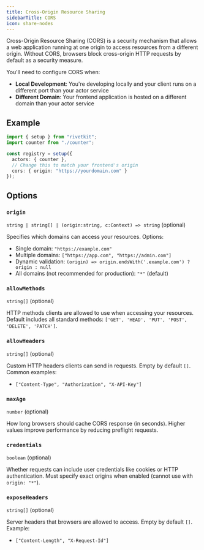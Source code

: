 ```yaml
---
title: Cross-Origin Resource Sharing
sidebarTitle: CORS
icon: share-nodes
---
```


Cross-Origin Resource Sharing (CORS) is a security mechanism that allows a web application running at one origin to access resources from a different origin. Without CORS, browsers block cross-origin HTTP requests by default as a security measure.

You'll need to configure CORS when:

- **Local Development**: You're developing locally and your client runs on a different port than your actor service
- **Different Domain**: Your frontend application is hosted on a different domain than your actor service

## Example

```ts
import { setup } from "rivetkit";
import counter from "./counter";

const registry = setup({
  actors: { counter },
  // Change this to match your frontend's origin
  cors: { origin: "https://yourdomain.com" }
});
```

## Options

### `origin`

`string | string[] | (origin:string, c:Context) => string` (optional)

Specifies which domains can access your resources. Options:
- Single domain: `"https://example.com"`
- Multiple domains: `["https://app.com", "https://admin.com"]`
- Dynamic validation: `(origin) => origin.endsWith('.example.com') ? origin : null`
- All domains (not recommended for production): `"*"` (default)

### `allowMethods`

`string[]` (optional)

HTTP methods clients are allowed to use when accessing your resources. Default includes all standard methods: `['GET', 'HEAD', 'PUT', 'POST', 'DELETE', 'PATCH']`.

### `allowHeaders`

`string[]` (optional)

Custom HTTP headers clients can send in requests. Empty by default `[]`. Common examples:
- `["Content-Type", "Authorization", "X-API-Key"]`

### `maxAge`

`number` (optional)

How long browsers should cache CORS response (in seconds). Higher values improve performance by reducing preflight requests.

### `credentials`

`boolean` (optional)

Whether requests can include user credentials like cookies or HTTP authentication. Must specify exact origins when enabled (cannot use with `origin: "*"`).

### `exposeHeaders`

`string[]` (optional)

Server headers that browsers are allowed to access. Empty by default `[]`. Example:
- `["Content-Length", "X-Request-Id"]`

